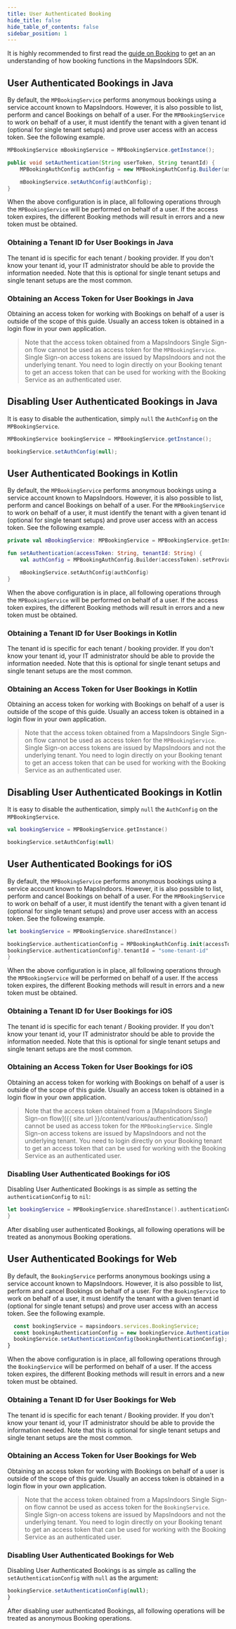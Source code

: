 ```yaml
---
title: User Authenticated Booking
hide_title: false
hide_table_of_contents: false
sidebar_position: 1
---
```



<!-- reference to normal booking example -->
It is highly recommended to first read the [guide on Booking](/data/booking/) to get an an understanding of how booking functions in the MapsIndoors SDK.
<!-- example showing how to input token/tenantId -->

<Tabs groupId="data-user-booking">
<TabItem value="android" label="Android" default>

<Tabs groupId="data-user-booking-platform">
<TabItem value="java" label="Java" default>

## User Authenticated Bookings in Java

By default, the `MPBookingService` performs anonymous bookings using a service account known to MapsIndoors. However, it is also possible to list, perform and cancel Bookings on behalf of a user. For the `MPBookingService` to work on behalf of a user, it must identify the tenant with a given tenant id (optional for single tenant setups) and prove user access with an access token. See the following example.

```java
MPBookingService mBookingService = MPBookingService.getInstance();

public void setAuthentication(String userToken, String tenantId) {
    MPBookingAuthConfig authConfig = new MPBookingAuthConfig.Builder(userToken).setProviderTenantId(tenantId).build();

    mBookingService.setAuthConfig(authConfig);
}
```

<!-- text about aquiring the token is the app makers job -->
When the above configuration is in place, all following operations through the `MPBookingService` will be performed on behalf of a user. If the access token expires, the different Booking methods will result in errors and a new token must be obtained.

### Obtaining a Tenant ID for User Bookings in Java

The tenant id is specific for each tenant / booking provider. If you don't know your tenant id, your IT administrator should be able to provide the information needed. Note that this is optional for single tenant setups and single tenant setups are the most common.

### Obtaining an Access Token for User Bookings in Java

Obtaining an access token for working with Bookings on behalf of a user is outside of the scope of this guide. Usually an access token is obtained in a login flow in your own application.

> Note that the access token obtained from a MapsIndoors Single Sign-on flow cannot be used as access token for the `MPBookingService`. Single Sign-on access tokens are issued by MapsIndoors and not the underlying tenant. You need to login directly on your Booking tenant to get an access token that can be used for working with the Booking Service as an authenticated user.

<!-- example of disabling UAB -->
## Disabling User Authenticated Bookings in Java

It is easy to disable the authentication, simply `null` the `AuthConfig` on the `MPBookingService`.

```java
MPBookingService bookingService = MPBookingService.getInstance();

bookingService.setAuthConfig(null);
```

</TabItem>
<TabItem value="kotlin" label="Kotlin" default>

## User Authenticated Bookings in Kotlin

By default, the `MPBookingService` performs anonymous bookings using a service account known to MapsIndoors. However, it is also possible to list, perform and cancel Bookings on behalf of a user. For the `MPBookingService` to work on behalf of a user, it must identify the tenant with a given tenant id (optional for single tenant setups) and prove user access with an access token. See the following example.

```kotlin
private val mBookingService: MPBookingService = MPBookingService.getInstance()

fun setAuthentication(accessToken: String, tenantId: String) {
    val authConfig = MPBookingAuthConfig.Builder(accessToken).setProviderTenantId(tenantId).build()

    mBookingService.setAuthConfig(authConfig)
}
```

<!-- text about aquiring the token is the app makers job -->
When the above configuration is in place, all following operations through the `MPBookingService` will be performed on behalf of a user. If the access token expires, the different Booking methods will result in errors and a new token must be obtained.

### Obtaining a Tenant ID for User Bookings in Kotlin

The tenant id is specific for each tenant / booking provider. If you don't know your tenant id, your IT administrator should be able to provide the information needed. Note that this is optional for single tenant setups and single tenant setups are the most common.

### Obtaining an Access Token for User Bookings in Kotlin

Obtaining an access token for working with Bookings on behalf of a user is outside of the scope of this guide. Usually an access token is obtained in a login flow in your own application.

> Note that the access token obtained from a MapsIndoors Single Sign-on flow cannot be used as access token for the `MPBookingService`. Single Sign-on access tokens are issued by MapsIndoors and not the underlying tenant. You need to login directly on your Booking tenant to get an access token that can be used for working with the Booking Service as an authenticated user.

<!-- example of disabling UAB -->
## Disabling User Authenticated Bookings in Kotlin

It is easy to disable the authentication, simply `null` the `AuthConfig` on the `MPBookingService`.

```kotlin
val bookingService = MPBookingService.getInstance()

bookingService.setAuthConfig(null)
```

</TabItem>
</Tabs>

</TabItem>
<TabItem value="ios" label="iOS">

## User Authenticated Bookings for iOS

By default, the `MPBookingService` performs anonymous bookings using a service account known to MapsIndoors. However, it is also possible to list, perform and cancel Bookings on behalf of a user. For the `MPBookingService` to work on behalf of a user, it must identify the tenant with a given tenant id (optional for single tenant setups) and prove user access with an access token. See the following example.

```swift
let bookingService = MPBookingService.sharedInstance()

bookingService.authenticationConfig = MPBookingAuthConfig.init(accessToken: "some-user-access-token")
bookingService.authenticationConfig?.tenantId = "some-tenant-id"
}
```

When the above configuration is in place, all following operations through the `MPBookingService` will be performed on behalf of a user. If the access token expires, the different Booking methods will result in errors and a new token must be obtained.

### Obtaining a Tenant ID for User Bookings for iOS

The tenant id is specific for each tenant / Booking provider. If you don't know your tenant id, your IT administrator should be able to provide the information needed. Note that this is optional for single tenant setups and single tenant setups are the most common.

### Obtaining an Access Token for User Bookings for iOS

Obtaining an access token for working with Bookings on behalf of a user is outside of the scope of this guide. Usually an access token is obtained in a login flow in your own application.

> Note that the access token obtained from a [MapsIndoors Single Sign-on flow]({{ site.url }}/content/various/authentication/sso/) cannot be used as access token for the `MPBookingService`. Single Sign-on access tokens are issued by MapsIndoors and not the underlying tenant. You need to login directly on your Booking tenant to get an access token that can be used for working with the Booking Service as an authenticated user.

### Disabling User Authenticated Bookings for iOS

Disabling User Authenticated Bookings is as simple as setting the `authenticationConfig` to `nil`:

```swift
let bookingService = MPBookingService.sharedInstance().authenticationConfig = nil
}
```

After disabling user authenticated Bookings, all following operations will be treated as anonymous Booking operations.


</TabItem>
<TabItem value="web" label="Web">

## User Authenticated Bookings for Web

By default, the `BookingService` performs anonymous bookings using a service account known to MapsIndoors. However, it is also possible to list, perform and cancel Bookings on behalf of a user. For the `BookingService` to work on behalf of a user, it must identify the tenant with a given tenant id (optional for single tenant setups) and prove user access with an access token. See the following example.

```javascript
  const bookingService = mapsindoors.services.BookingService;
  const bookingAuthenticationConfig = new bookingService.AuthenticationConfig('some-user-access-token', `some-tenant-id`);
  bookingService.setAuthenticationConfig(bookingAuthenticationConfig);
}
```

When the above configuration is in place, all following operations through the `BookingService` will be performed on behalf of a user. If the access token expires, the different Booking methods will result in errors and a new token must be obtained.

### Obtaining a Tenant ID for User Bookings for Web

The tenant id is specific for each tenant / Booking provider. If you don't know your tenant id, your IT administrator should be able to provide the information needed. Note that this is optional for single tenant setups and single tenant setups are the most common.

### Obtaining an Access Token for User Bookings for Web

Obtaining an access token for working with Bookings on behalf of a user is outside of the scope of this guide. Usually an access token is obtained in a login flow in your own application.

> Note that the access token obtained from a MapsIndoors Single Sign-on flow cannot be used as access token for the `BookingService`. Single Sign-on access tokens are issued by MapsIndoors and not the underlying tenant. You need to login directly on your Booking tenant to get an access token that can be used for working with the Booking Service as an authenticated user.

### Disabling User Authenticated Bookings for Web

Disabling User Authenticated Bookings is as simple as calling the `setAuthenticationConfig` with `null` as the argument:

```javascript
bookingService.setAuthenticationConfig(null);
}
```

After disabling user authenticated Bookings, all following operations will be treated as anonymous Booking operations.

</TabItem>
</Tabs>
